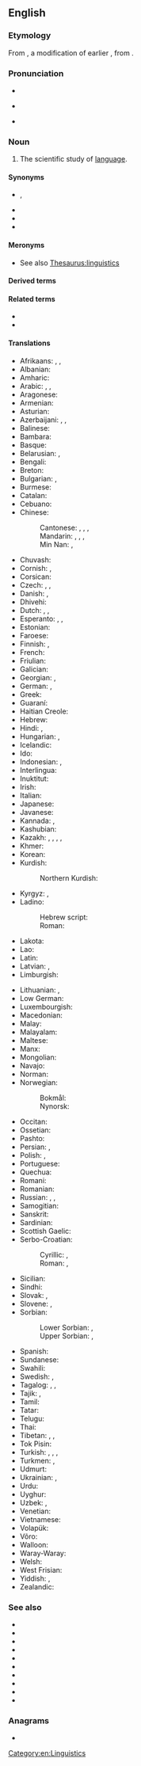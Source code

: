 {{also|lingüístics}}
==English==

===Etymology===
From {{suffix|en|linguist|ics}}, a modification of earlier {{m|en|linguistic}}, {{coin|en|nocap=1|William Whewell|nat=English|occ=polymath|in=1837}} from {{der|en|de|Linguistik}}.

===Pronunciation===
* {{IPA|en|/lɪŋˈɡwɪstɪks/}}
* {{a|US|pre-/ŋ/ tensing}} {{IPA|en|/liŋˈɡwɪstɪks/}}
* {{audio|en|En-us-linguistics.ogg|Audio (US)}}

===Noun===
{{wikiversity lecture}}
{{wikipedia}}
{{en-noun|-}}

# The scientific study of [[language]].
#:{{hypo|en|applied linguistics}}

====Synonyms====
* {{l|en|glossology}}, {{l|en|glottology}}
* {{l|en|linguistry}}
* {{l|en|speechlore}}
* {{l|en|wordlore}}

====Meronyms====
* See also [[Thesaurus:linguistics]]

====Derived terms====
{{col4|en
|algebraic linguistics
|applied linguistics
|archaeolinguistics
|biolinguistics
|clinical linguistics
|comparative linguistics
|computational linguistics
|contact linguistics
|diachronic linguistics
|ecolinguistics
|ethnolinguistics
|Eurolinguistics
|evolutionary linguistics
|historical linguistics
|interlinguistics
|metalinguistics
|microlinguistics
|neurolinguistics
|paleolinguistics
|pseudolinguistics
|psycholinguistics
|sociolinguistics
|theolinguistics
|xenolinguistics
}}

====Related terms====
* {{l|en|linguist}}
* {{l|en|linguistic}}

====Translations====
{{trans-top|scientific study of language}}
* Afrikaans: {{t|af|taalwetenskappe}}, {{t+|af|taalkunde}}, {{t|af|linguistiek}}
* Albanian: {{t+|sq|gjuhësi}}
* Amharic: {{t|am|የቋንቋ ጥናት|sc=Ethi}}
* Arabic: {{t+|ar|لِسَانِيَّات|f-p}}, {{t|ar|عِلْم اللُّغَة|m}}, {{t+|ar|لُغَوِيَّات}}
* Aragonese: {{t|an|lingüistica|f}}
* Armenian: {{t+|hy|լեզվաբանություն}}
* Asturian: {{t|ast|llingüística|f}}
* Azerbaijani: {{t|az|dilçilik}}, {{t|az|dilşünaslıq}}, {{t|az|linqvistika}}
* Balinese: {{t|ban|ᬩᬲᬯᬶᬤ᭄ᬬ|tr=basawidya|sc=Bali}}
* Bambara: {{t|bm|kankalan}}
* Basque: {{t|eu|hizkuntzalaritza}}
* Belarusian: {{t|be|мовазна́ўства|n}}, {{t|be|лінгві́стыка|f}}
* Bengali: {{t+|bn|ভাষাবিজ্ঞান}}
* Breton: {{t+|br|yezhoniezh|f}}
* Bulgarian: {{t+|bg|лингви́стика|f}}, {{t+|bg|езикозна́ние|n}}
* Burmese: {{t+|my|ဘာသာဗေဒ|sc=Mymr}}
* Catalan: {{t+|ca|lingüística|f}}
* Cebuano: {{t|ceb|linggwistiks}}
* Chinese:
*: Cantonese: {{t|yue|語言學|sc=Hani}}, {{t|yue|语言学|tr=jyu5 jin4 hok6|sc=Hani}}, {{t|yue|言語學|sc=Hani}}, {{t|yue|言语学|tr=jin4 jyu5 hok6|sc=Hani}}
*: Mandarin: {{t+|cmn|語言學|sc=Hani}}, {{t+|cmn|语言学|tr=yǔyánxué|sc=Hani}}, {{t+|cmn|言語學|sc=Hani}}, {{t+|cmn|言语学|tr=yányǔxué|sc=Hani}}
*: Min Nan: {{t|nan|語言學}}, {{t|nan|语言学|tr=gí-giân-ha̍k, gú-giân-ha̍k}}
* Chuvash: {{t|cv|лингвистика}}
* Cornish: {{t|kw|yethonieth|f}}, {{t|kw|scyens yeth}}
* Corsican: {{t|co|linguistica|f}}
* Czech: {{t+|cs|jazykověda|f}}, {{t|cs|jazykozpyt|m}}, {{t+|cs|lingvistika|f}}
* Danish: {{t+|da|lingvistik|c}}, {{t|da|sprogvidenskab|c}}
* Dhivehi: {{t|dv|ބަހަވީ އިލްމު|sc=Thaa}}
* Dutch: {{t+|nl|linguïstiek|f}}, {{t+|nl|taalkunde|f}}, {{t+|nl|taalwetenschappen|f-p}}
* Esperanto: {{t+|eo|lingvoscienco}}, {{t+|eo|lingvistiko}}, {{t+|eo|lingviko}}
* Estonian: {{t+|et|keeleteadus}}
* Faroese: {{t+|fo|málfrøði|f}}
* Finnish: {{t+|fi|kielitiede}}, {{t+|fi|lingvistiikka}}
* French: {{t+|fr|linguistique|f}}
* Friulian: {{t|fur|lenghistiche|f}}
* Galician: {{t+|gl|lingüística|f}}
* Georgian: {{t|ka|ენათმეცნიერება|sc=Geor}}, {{t|ka|ლინგვისტიკა|sc=Geor}}
* German: {{t+|de|Linguistik|f}}, {{t+|de|Sprachwissenschaft|f}}
* Greek: {{t+|el|γλωσσολογία|f}}
* Guaraní: {{t|gn|ñe'ẽkuaaty ha ñe'ẽtekuaa}}
* Haitian Creole: {{t|ht|lengwistik}}
* Hebrew: {{t+|he|בַּלְשָׁנוּת|f|tr=balshanút}}
* Hindi: {{t+|hi|भाषाविज्ञान|m}}, {{t|hi|लिसानियात|f}}
* Hungarian: {{t+|hu|nyelvészet}}, {{t+|hu|nyelvtudomány}}
* Icelandic: {{t|is|málvísindi|n-p}}
* Ido: {{t+|io|linguistiko}}
* Indonesian: {{t+|id|linguistik}}, {{t+|id|ilmu bahasa}}
* Interlingua: {{t+|ia|linguistica}}
* Inuktitut: {{t|iu|ᐅᖄᓯᓕᕆᓂᖅ|sc=Cans}}
* Irish: {{t|ga|teangeolaíocht|f}}
* Italian: {{t+|it|linguistica|f}}
* Japanese: {{t+|ja|言語学|tr=げんごがく, gengogaku}}
* Javanese: {{t|jv|linguistik}}
* Kannada: {{t+|kn|ಭಾಷಾ ವಿಜ್ಞಾನ|sc=Knda}}, {{t+|kn|ಭಾಷಾಶಾಸ್ತ್ರ}}
* Kashubian: {{t|csb|lingwistika|f}}
* Kazakh: {{t|kk|тілтану}}, {{t|kk|тіл ғылымы}}, {{t|kk|лингвистика}}, {{t|kk|тілтаным}}, {{t+|kk|тіл білімі}}
* Khmer: {{t|km|ភាសាសាស្ត្រ}}
* Korean: {{t+|ko|언어학}}
* Kurdish:
*: Northern Kurdish: {{t+|kmr|zimannasî}}
* Kyrgyz: {{t|ky|тил илими}}, {{t+|ky|лингвистика}}
* Ladino:
*: Hebrew script: {{t|lad|לינגואיסטיקה|f}}
*: Roman: {{t|lad|linguistika|f}}
* Lakota: {{t|lkt|iyápi wóuŋspe}}
* Lao: {{t+|lo|ພາສາສາດ}}
* Latin: {{t|la|linguistica|f}}
* Latvian: {{t|lv|valodniecība|f}}, {{t|lv|lingvistika|f}}
* Limburgish: {{t|li|taalweitesjap|f}}
{{trans-mid}}
* Lithuanian: {{t+|lt|lingvistika|f}}, {{t+|lt|kalbotyra|f}}
* Low German: {{t+|nds|Spraakwetenschop|f}}
* Luxembourgish: {{t+|lb|Sproochwëssenschaft|f}}
* Macedonian: {{t|mk|лингвистика|f}}
* Malay: {{t+|ms|linguistik}}
* Malayalam: {{t|ml|ഭാഷാശാസ്ത്രം}}
* Maltese: {{t|mt|lingwistika|f}}
* Manx: {{t|gv|çhengoaylleeaght|f}}
* Mongolian: {{t|mn|хэл шинжлэл}}
* Navajo: {{t|nv|saad naalkaah}}
* Norman: {{t|nrf|lîndgistique}} {{qual|Jersey}}
* Norwegian:
*: Bokmål: {{t+|nb|lingvistikk|m}}
*: Nynorsk: {{t|nn|lingvistikk|m}}
* Occitan: {{t+|oc|lingüistica|f}}
* Ossetian: {{t|os|ӕвзагзонынад}}
* Pashto: {{t+|ps|ژبپوهنه|f|tr=žəbpohəna|sc=ps-Arab}}
* Persian: {{t+|fa|زبان‌شناسی|tr=zabân-šenâsi}}, {{t+|fa|لسانیات|tr=lesâniyât}}
* Polish: {{t+|pl|lingwistyka|f}}, {{t+|pl|językoznawstwo|n}}
* Portuguese: {{t+|pt|linguística|f}}
* Quechua: {{t|qu|simi yachaq}}
* Romani: {{t|rom|chhibavipen}}
* Romanian: {{t+|ro|lingvistică|f}}
* Russian: {{t+|ru|языкозна́ние|n}}, {{t+|ru|лингви́стика|f}}, {{t+|ru|языкове́дение|n}}
* Samogitian: {{t|sgs|kalbuotīra|f}}
* Sanskrit: {{t|sa|भाषाविज्ञान|m}}
* Sardinian: {{t|sc|linguìstica|f}}
* Scottish Gaelic: {{t|gd|cànanachas|m}}
* Serbo-Croatian:
*: Cyrillic: {{t|sh|лингвѝстика|f|sc=Cyrl}}, {{t|sh|језикословље|n|sc=Cyrl}}
*: Roman: {{t+|sh|lingvìstika|f}}, {{t+|sh|jezikoslovlje|n}}
* Sicilian: {{t|scn|linguìstica|f}}
* Sindhi: {{t+|sd|لسانيات|tr=lisāniāt|sc=sd-Arab}}
* Slovak: {{t|sk|jazykoveda|f}}, {{t+|sk|lingvistika|f}}
* Slovene: {{t+|sl|jezikoslȏvje|n}}, {{t+|sl|lingvístika|f}}
* Sorbian:
*: Lower Sorbian: {{t|dsb|rěcywěda|f}}, {{t|dsb|linguistika|f}}
*: Upper Sorbian: {{t|hsb|rěčespyt|m}}, {{t|hsb|linguistika|f}}
* Spanish: {{t+|es|lingüística|f}}
* Sundanese: {{t|su|linguistik}}
* Swahili: {{t+|sw|isimu}}
* Swedish: {{t+|sv|lingvistik|c}}, {{t+|sv|språkvetenskap|c}}
* Tagalog: {{t|tl|lingguwistika}}, {{t|tl|dalubwikaan}}, {{t|tl|aghámwikà}}
* Tajik: {{t+|tg|забоншиносӣ}}, {{t+|tg|лингвистика}}
* Tamil: {{t+|ta|மொழியியல்}}
* Tatar: {{t|tt|тел белеме}}
* Telugu: {{t|te|భాషాశాస్త్రము}}
* Thai: {{t+|th|ภาษาศาสตร์}}
* Tibetan: {{t|bo|སྐད་བརྡ་རིག་པ།|sc=Tibt}}, {{t|bo|བརྡ་སྤྲོད་རིག་གནས}}, {{t|bo|སྐད་ཡིག་རིག་གནས}}
* Tok Pisin: {{t|tpi|save long tokples}}
* Turkish: {{t+|tr|dilbilim}}, {{t+|tr|dil bilimi}}, {{t+|tr|lengüistik}}, {{t|tr|lisâniyat}}
* Turkmen: {{t|tk|dil bilimi}}, {{t|tk|lingwistika}}
* Udmurt: {{t|udm|кылтодос}}
* Ukrainian: {{t+|uk|мовозна́вство|n}}, {{t+|uk|лінгві́стика|f}}
* Urdu: {{t|ur|لسانیات|f|tr=lisāniyāt}}
* Uyghur: {{t+|ug|تىلشۇناسلىق}}
* Uzbek: {{t+|uz|tilshunoslik}}, {{t+|uz|lingvistika}}
* Venetian: {{t|vec|łenguìstega|f}}
* Vietnamese: {{t+|vi|ngôn ngữ học}}
* Volapük: {{t+|vo|pükav}}
* Võro: {{t|vro|keeletiidüs}}
* Walloon: {{t+|wa|linwince|f}}
* Waray-Waray: {{t|war|lingguwistika}}
* Welsh: {{t+|cy|ieithyddiaeth|f}}
* West Frisian: {{t|fy|taalkunde|f}}
* Yiddish: {{t|yi|לינגוויסטיק|f}}, {{t|yi|שפּראַך־וויסנשאַפֿט|f|sc=Hebr}}
* Zealandic: {{t|zea|taelkunde|f}}
{{trans-bottom}}

===See also===
* {{l|en|diction}}
* {{l|en|epigraphy}}
* {{l|en|grammar}}
* {{l|en|morphology}}
* {{l|en|philology}}
* {{l|en|phonetics}}
* {{l|en|phonology}}
* {{l|en|pragmatics}}
* {{l|en|semantics}}
* {{l|en|syntax}}

===Anagrams===
* {{anagrams|en|a=cgiiilnsstu|linguicists}}

[[Category:en:Linguistics]]